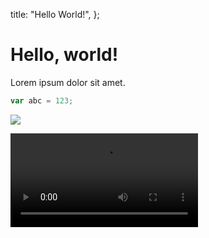   title: "Hello World!",
};

# Hello, world!

Lorem ipsum dolor sit amet.

<Hello />

```js
var abc = 123;
```

![](./test.png)

<video controls="controls">
  <source type="video/mp4" src="./video.mp4" />
</video>
